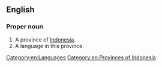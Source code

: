 ==English==
{{wikipedia}}

===Proper noun===
{{en-proper noun}}

# A province of [[Indonesia]].
# A language in this province.

[[Category:en:Languages]]
[[Category:en:Provinces of Indonesia]]